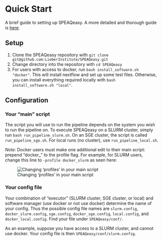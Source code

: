 # Quick Start {#quick-start}

A brief guide to setting up SPEAQeasy. A more detailed and thorough guide is [here](#setup-details).

## Setup

1. Clone the SPEAQeasy repository with `git clone git@github.com:LieberInstitute/SPEAQeasy.git`
2. Change directory into the repository with `cd SPEAQeasy`
3. For users with access to docker, run `bash install_software.sh "docker"`. This will install nextflow and set up some test files. Otherwise, you can install everything required locally with `bash install_software.sh "local"`.

## Configuration

### Your "main" script ###

The script you will use to run the pipeline depends on the system you wish to run the pipeline on. To execute SPEAQeasy on a SLURM cluster, simply run `bash run_pipeline_slurm.sh`. On an SGE cluster, the script is called `run_pipeline_sge.sh`. For local runs (no cluster), use `run_pipeline_local.sh`.

*Note*: Docker users must make one additional edit to their main script: prepend "docker_" to the profile flag. For example, for SLURM users, change this line to `-profile docker_slurm` as seen here:

![Changing 'profiles' in your main script](images/1.2_config.png)

### Your config file ###

Your combination of "executor" (SLURM cluster, SGE cluster, or local) and software manager (use docker or not use docker) determine the name of your config. Thus the possible config file names are `slurm.config`, `docker_slurm.config`, `sge.config`, `docker_sge.config`, `local.config`, and `docker_local.config`. Find your file under `SPEAQeasy/conf/`.

As an example, suppose you have access to a SLURM cluster, and cannot use docker. Your config file is then `SPEAQeasy/conf/slurm.config`.
